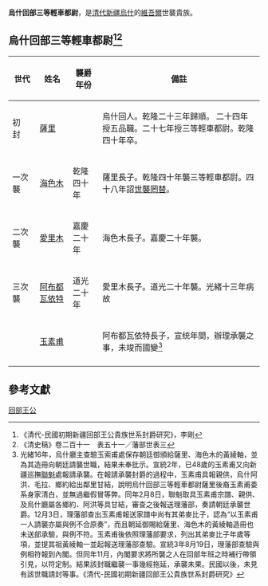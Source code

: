 '''烏什回部三等輕車都尉'''，是[[清代|清代]][[新疆|新疆]][[烏什|烏什]]的[[維吾爾|維吾爾]]世襲貴族。

== 烏什回部三等輕車都尉<ref>《清代-民國初期新疆回部王公貴族世系封爵研究》，李剛</ref><ref>《清史稿》卷二百十一　表五十一／藩部世表三</ref> ==
{| class="wikitable"
|-
! 世代 !! 姓名 !! 襲爵年份 !! 備註
|-
| 初　封 || [[薩里_(輕車都尉)|薩里]] ||   ||烏什回人。乾隆二十三年歸順。 二十四年授五品職。二十七年授三等輕車都尉。乾隆四十年卒。
|-
| 一次襲 || [[海色木|海色木]] ||乾隆四十年||薩里長子。乾隆四十年襲三等輕車都尉。四十八年詔[[世襲罔替|世襲罔替]]。
|-
| 二次襲 || [[愛里木|愛里木]] ||嘉慶二十年||海色木長子。嘉慶二十年襲。
|-
| 三次襲 || [[阿布都瓦依特|阿布都瓦依特]] ||道光二十年||愛里木長子。道光二十年襲。光緒十三年病故
|-
|   || [[玉素甫|玉素甫]] ||||阿布都瓦依特長子，宣统年間，辦理承襲之事，未竣而國變<ref>光緒16年，烏什廳主查驗玉索甫處保存朝廷御頒給薩里、海色木的黃綾軸，並為其造冊向朝廷請襲世職，結果未奉批示。宣統2年，已48歲的玉素甫又向新疆巡撫[[聯魁|聯魁]]處報請承襲。在報請承襲封爵的過程中，玉素甫具報親供，烏什阿洪、毛拉、鄉約給出鄰里甘結，說明烏什回部三等輕車都尉薩里後裔玉素甫委系身家清白，並無過繼假冒等弊。同年2月8日，聯魁取具玉素甫宗譜、親供、及烏什廳屬各鄉約、阿洪等具甘結，審查之後報送理藩部，奏請朝廷承襲世爵。12月3日，理藩部查出玉素甫報送家譜中尚有其弟麥比子，認為“以玉素甫一人請襲亦屬與例不合原奏”，而且朝延御賜給薩里、海色木的黃綾軸造冊也未送部承驗，與例不符。玉素甫後依照理藩部要求，列出其弟麥比子年歲等項，並提其祖黃綾軸一並起報送理藩部查驗。宣統3年8月19日，理藩部查驗與例相符報到內閣。但同年11月，內閣要求將所襲之人在回部年班之時補行帶領引見，以符定制。結果該封職繼襲一事幾經拖延，承襲未果。民國以後，未見有該世職請封等事。《清代-民國初期新疆回部王公貴族世系封爵研究》</ref>
|-
|}

== 參考文獻 ==
{{Reflist}}
{{外藩回部王公}}

[[Category:回部王公|]]
